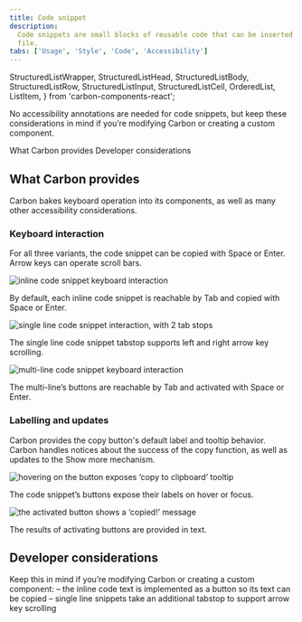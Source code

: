 ```yaml
---
title: Code snippet
description:
  Code snippets are small blocks of reusable code that can be inserted in a code
  file.
tabs: ['Usage', 'Style', 'Code', 'Accessibility']
---
```


  StructuredListWrapper,
  StructuredListHead,
  StructuredListBody,
  StructuredListRow,
  StructuredListInput,
  StructuredListCell,
  OrderedList,
  ListItem,
} from 'carbon-components-react';

<PageDescription>

No accessibility annotations are needed for code snippets, but keep these considerations in mind if you’re modifying Carbon or creating a custom component.

</PageDescription>

<AnchorLinks>
  <AnchorLink>What Carbon provides</AnchorLink>
  <AnchorLink>Developer considerations</AnchorLink>
</AnchorLinks>

## What Carbon provides

Carbon bakes keyboard operation into its components, as well as many other
accessibility considerations.

### Keyboard interaction

For all three variants, the code snippet can be copied with Space or Enter. Arrow
keys can operate scroll bars.

<Row>
<Column colLg={8}>

![inline code snippet keyboard interaction](images/code-snippet-accessibility-1.png)

</Column>
</Row>

By default, each inline code snippet is reachable by Tab and copied with Space or Enter.

<Row>
<Column colLg={8}>

![single line code snippet interaction, with 2 tab stops](images/code-snippet-accessibility-2.png)

</Column>
</Row>

The single line code snippet tabstop supports left and right arrow key scrolling.

<Row>
<Column colLg={8}>

![multi-line code snippet keyboard interaction](images/code-snippet-accessibility-3.png)

</Column>
</Row>

The multi-line’s buttons are reachable by Tab and activated with Space or Enter.

### Labelling and updates

Carbon provides the copy button's default label and tooltip behavior. Carbon
handles notices about the success of the copy function, as well as updates to the
Show more mechanism.

<Row>
<Column colLg={8}>

![hovering on the button exposes ‘copy to clipboard’ tooltip](images/code-snippet-accessibility-4.png)

</Column>
</Row>

The code snippet’s buttons expose their labels on hover or focus.

<Row>
<Column colLg={8}>

![the activated button shows a ‘copied!’ message](images/code-snippet-accessibility-5.png)

</Column>
</Row>

The results of activating buttons are provided in text.

## Developer considerations

Keep this in mind if you’re modifying Carbon or creating a custom component:
– the inline code text is implemented as a button so its text can be copied
– single line snippets take an additional tabstop to support arrow key scrolling
